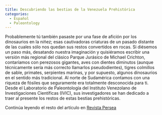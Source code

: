 ```yaml
---
title: Descubriendo las bestias de la Venezuela Prehistórica
categories:
  - Español
  - Paleontology
---
```

Probablemente tú también pasaste por una fase de afición por los dinosaurios en la niñez; esas cautivadoras criaturas de un pasado distante de las cuales sólo nos quedan sus restos convertidos en rocas. Si diésemos un paso más, desatando nuestra imaginación y quisiéramos escribir una versión más regional del clásico Parque Jurásico de Michael Crichton, contaríamos con perezosos gigantes, aves con dientes diminutos (aunque técnicamente sería más correcto llamarlos pseudodientes), tigres colmillos de sable, primates, serpientes marinas, y por supuesto, algunos dinosaurios en el sentido más tradicional. Al norte de Sudamérica contamos con una riqueza de fósiles que seguramente era totalmente desconocida para ti. Desde el Laboratorio de Paleontología del Instituto Venezolano de Investigaciones Científicas (IVIC), sus investigadores se han dedicado a traer al presente los restos de estas bestias prehistóricas.

Continúa leyendo el resto del artículo en [Revista Persea](https://revistapersea.com/ciencias-de-la-vida/descubriendo-las-bestias-de-la-venezuela-prehistrica/)